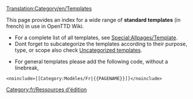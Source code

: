 [[Translation:Category/en/Templates]]

This page provides an index for a wide range of '''standard templates''' (in french) in use in OpenTTD Wiki.

* For a complete list of all templates, see [[Special:Allpages/Template]]. 
* Dont forget to subcategorize the templates according to their purpose, type, or scope also check [[Special:Uncategorizedtemplates|Uncategorized templates]].


* For general templates please add the following code, without a linebreak, 
<pre>
<noinclude>[[Category:Modèles/Fr|{{PAGENAME}}]]</noinclude>
</pre>

[[Category:fr/Ressources d'édition]]